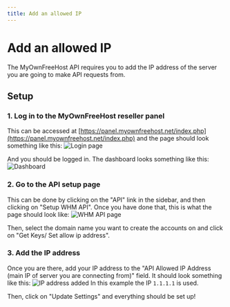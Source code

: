 ```yaml
---
title: Add an allowed IP
---
```


# Add an allowed IP
The MyOwnFreeHost API requires you to add the IP address of the server you are going to make API requests from.

## Setup

### 1. Log in to the MyOwnFreeHost reseller panel
This can be accessed at [https://panel.myownfreehost.net/index.php](https://panel.myownfreehost.net/index.php) and the page should look something like this:
![Login page](/login.png)

And you should be logged in. The dashboard looks something like this:
![Dashboard](/dashboard.png)


### 2. Go to the API setup page
This can be done by clicking on the "API" link in the sidebar, and then clicking on "Setup WHM API". Once you have done that, this is what the page should look like:
![WHM API page](/whm_api.png)

Then, select the domain name you want to create the accounts on and click on "Get Keys/ Set allow ip address".

### 3. Add the IP address
Once you are there, add your IP address to the "API Allowed IP Address (main IP of server you are connecting from)" field. It should look something like this:
![IP address added](/api_ip.png)
In this example the IP `1.1.1.1` is used.

Then, click on "Update Settings" and everything should be set up!